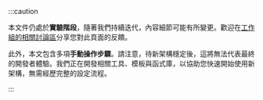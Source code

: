 :::caution

本文件仍處於**實驗階段**，隨著我們持續迭代，內容細節可能有所變更。歡迎在[工作組的相關討論區](https://github.com/reactwg/react-native-new-architecture/discussions/8)分享您對此頁面的反饋。

此外，本文包含多項**手動操作步驟**。請注意，待新架構穩定後，這將無法代表最終的開發者體驗。我們正在開發相關工具、模板與函式庫，以協助您快速開始使用新架構，無需經歷完整的設定流程。

:::